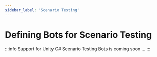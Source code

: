 ```yaml
---
sidebar_label: 'Scenario Testing'
---
```



# Defining Bots for Scenario Testing

:::info
Support for Unity C# Scenario Testing Bots is coming soon ...
:::


